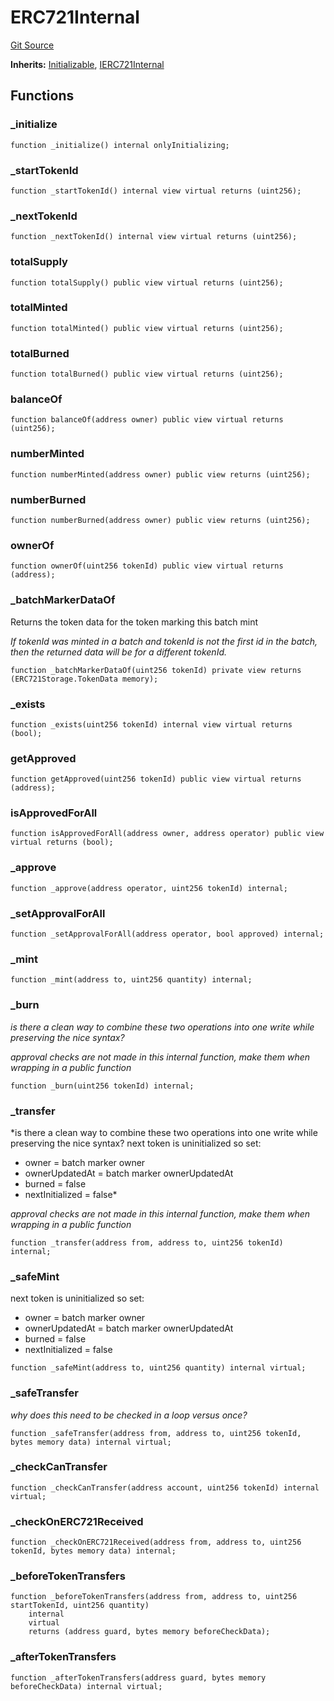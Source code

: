 # ERC721Internal
[Git Source](https://github.com/0xStation/0xrails/blob/491ae339f09853335dba9e897f46862d776d54b5/src/cores/ERC721/ERC721Internal.sol)

**Inherits:**
[Initializable](/src/lib/initializable/Initializable.sol/abstract.Initializable.md), [IERC721Internal](/src/cores/ERC721/interface/IERC721.sol/interface.IERC721Internal.md)


## Functions
### _initialize


```solidity
function _initialize() internal onlyInitializing;
```

### _startTokenId


```solidity
function _startTokenId() internal view virtual returns (uint256);
```

### _nextTokenId


```solidity
function _nextTokenId() internal view virtual returns (uint256);
```

### totalSupply


```solidity
function totalSupply() public view virtual returns (uint256);
```

### totalMinted


```solidity
function totalMinted() public view virtual returns (uint256);
```

### totalBurned


```solidity
function totalBurned() public view virtual returns (uint256);
```

### balanceOf


```solidity
function balanceOf(address owner) public view virtual returns (uint256);
```

### numberMinted


```solidity
function numberMinted(address owner) public view returns (uint256);
```

### numberBurned


```solidity
function numberBurned(address owner) public view returns (uint256);
```

### ownerOf


```solidity
function ownerOf(uint256 tokenId) public view virtual returns (address);
```

### _batchMarkerDataOf

Returns the token data for the token marking this batch mint

*If tokenId was minted in a batch and tokenId is not the first id in the batch,
then the returned data will be for a different tokenId.*


```solidity
function _batchMarkerDataOf(uint256 tokenId) private view returns (ERC721Storage.TokenData memory);
```

### _exists


```solidity
function _exists(uint256 tokenId) internal view virtual returns (bool);
```

### getApproved


```solidity
function getApproved(uint256 tokenId) public view virtual returns (address);
```

### isApprovedForAll


```solidity
function isApprovedForAll(address owner, address operator) public view virtual returns (bool);
```

### _approve


```solidity
function _approve(address operator, uint256 tokenId) internal;
```

### _setApprovalForAll


```solidity
function _setApprovalForAll(address operator, bool approved) internal;
```

### _mint


```solidity
function _mint(address to, uint256 quantity) internal;
```

### _burn

*is there a clean way to combine these two operations into one write while preserving the nice syntax?*

*approval checks are not made in this internal function, make them when wrapping in a public function*


```solidity
function _burn(uint256 tokenId) internal;
```

### _transfer

*is there a clean way to combine these two operations into one write while preserving the nice syntax?
next token is uninitialized so set:
- owner = batch marker owner
- ownerUpdatedAt = batch marker ownerUpdatedAt
- burned = false
- nextInitialized = false*

*approval checks are not made in this internal function, make them when wrapping in a public function*


```solidity
function _transfer(address from, address to, uint256 tokenId) internal;
```

### _safeMint

next token is uninitialized so set:
- owner = batch marker owner
- ownerUpdatedAt = batch marker ownerUpdatedAt
- burned = false
- nextInitialized = false


```solidity
function _safeMint(address to, uint256 quantity) internal virtual;
```

### _safeTransfer

*why does this need to be checked in a loop versus once?*


```solidity
function _safeTransfer(address from, address to, uint256 tokenId, bytes memory data) internal virtual;
```

### _checkCanTransfer


```solidity
function _checkCanTransfer(address account, uint256 tokenId) internal virtual;
```

### _checkOnERC721Received


```solidity
function _checkOnERC721Received(address from, address to, uint256 tokenId, bytes memory data) internal;
```

### _beforeTokenTransfers


```solidity
function _beforeTokenTransfers(address from, address to, uint256 startTokenId, uint256 quantity)
    internal
    virtual
    returns (address guard, bytes memory beforeCheckData);
```

### _afterTokenTransfers


```solidity
function _afterTokenTransfers(address guard, bytes memory beforeCheckData) internal virtual;
```

